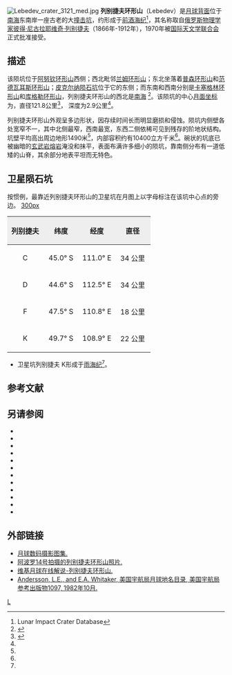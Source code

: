 {{lunar crater data|
 image=Lebedev LROC.jpg|
 caption=[[月球勘测轨道飞行器|月球勘测轨道飞行器]]拍摄|
 latitude=46.8|
 N_or_S=S|
 longitude=107.89|
 E_or_W=E|
 diameter=121.8公里|
 depth=2.9公里|
 colong=254|
 eponym=[[彼得·列别捷夫|彼得·尼·列别捷夫]]}}
[[File:Lebedev_crater_3121_med.jpg|thumb]]
'''列别捷夫环形山'''（Lebedev）是[[月球背面|月球背面]]位于[[南海_(月球)|南海]]东南岸一座古老的大[[撞击坑|撞击坑]]，约形成于[[前酒海纪|前酒海纪]]<ref name=LICD>Lunar Impact Crater Database</ref>，其名称取自[[俄罗斯|俄罗斯]][[物理学家|物理学家]][[彼得·列别捷夫|彼得·尼古拉耶维奇·列别捷夫]]（1866年-1912年），1970年被[[国际天文学联合会|国际天文学联合会]]正式批准接受。

==描述==
该陨坑位于[[阿努钦环形山|阿努钦环形山]]西侧；西北毗邻[[兰姆环形山|兰姆环形山]]；东北坐落着[[普森环形山|普森环形山]]和[[范德瓦耳斯环形山|范德瓦耳斯环形山]]；[[皮克尔纳陨石坑|皮克尔纳陨石坑]]位于它的东侧；而东南和西南分别是[[卡塞格林环形山|卡塞格林环形山]]和[[库格勒环形山|库格勒环形山]]，列别捷夫环形山的西北是[[南海_(月球)|南海]]
<ref>{{Cite web |url=http://planetarynames.wr.usgs.gov/images/Lunar/lac_117_lo.pdf |title=Crater Lebedev on LAC-117 map |accessdate=2016-07-28 |archive-date=2013-02-20 |archive-url=https://web.archive.org/web/20130220212341/http://planetarynames.wr.usgs.gov/images/Lunar/lac_117_lo.pdf |dead-url=no }}</ref>。该陨坑的中心[[月面坐标|月面坐标]]为{{Coord|46.8|S|107.89|E|globe:Moon|nogoogle=1|noosm=1}}，直径121.8公里<ref name="IAU">{{Cite web |url=http://planetarynames.wr.usgs.gov/Feature/3320 |title=Directory of the International Astronomical Union |access-date=2016-07-28 |archive-date=2019-08-12 |archive-url=https://web.archive.org/web/20190812203651/https://planetarynames.wr.usgs.gov/Feature/3320 |dead-url=no }}</ref>，
深度为2.9公里<ref name="LICD"/>。

列别捷夫环形山外观呈多边形状，因存续时间长而明显磨损和侵蚀。陨坑内侧壁各处宽窄不一，其中北侧最窄，西南最宽，东西二侧依稀可见到残存的阶地状结构。坑壁平均高出周边地形1490米<ref name="LICD"/>，内部容积约有10400立方千米<ref name="LICD"/>。碗状的坑底已被幽暗的[[玄武岩|玄武岩]][[熔岩|熔岩]]淹没和抹平，表面布满许多细小的陨坑，靠南侧分布有一道低矮的山脊，其余部分地表平坦而无特色。

==卫星陨石坑==
按惯例，最靠近列别捷夫环形山的卫星坑在月图上以字母标注在该坑中心点的旁边。
[[image:Lebedev_sattelite_craters_map.jpg|300px]]
{| class="wikitable"
!width="25%" style="background:#eeeeee;" |列别捷夫
!width="25%" style="background:#eeeeee;" |纬度
!width="25%" style="background:#eeeeee;" |经度
!width="25%" style="background:#eeeeee;" |直径
|-
|align="center"|C
|align="center"|45.0° S
|align="center"|111.0° E
|align="center"|34 公里
|-
|align="center"|D
|align="center"|44.6° S
|align="center"|112.5° E
|align="center"|34 公里
|-
|align="center"|F
|align="center"|47.5° S
|align="center"|110.8° E
|align="center"|18 公里
|-
|align="center"|K
|align="center"|49.7° S
|align="center"|108.9° E
|align="center"|22 公里
|}{{clear}}
* 卫星坑列别捷夫 K形成于[[雨海纪|雨海纪]]<ref name="LICD"/>。

==参考文献==
{{reflist}}

==另请参阅==
{{refbegin}}
* {{cite book
  | last1 = Andersson
  | first1 = L. E.
  | last2 = Whitaker
  | first2 = E. A.
  | authorlink2 = Ewen Whitaker
  | date = 1982
  | title = [[NASA|NASA]] Catalogue of Lunar Nomenclature
  | publisher = NASA RP-1097
  | ref = harv
  }}
* {{cite web
  | last = Blue
  | first = Jennifer
  | date = July 25, 2007
  | title = Gazetteer of Planetary Nomenclature
  | publisher = [[United_States_Geological_Survey|USGS]]
  | url = http://planetarynames.wr.usgs.gov/
  | accessdate = 2007-08-05
  | ref = harv
  | archive-date = 2012-04-08
  | archive-url = https://www.webcitation.org/66mXDr4G9?url=http://planetarynames.wr.usgs.gov/
  | dead-url = no
  }}
* {{cite book
  | last1 = Bussey
  | first1 = B.
  | authorlink1 = Ben Bussey
  | last2 = Spudis
  | first2 = P.
  | authorlink2 = Paul Spudis
  | date = 2004
  | title = The Clementine Atlas of the Moon
  | publisher = Cambridge University Press
  | location = New York
  | isbn = 978-0-521-81528-4
  | ref = harv
  }}
* {{cite book
  | last1 = Cocks
  | first1 = Elijah E.
  | last2 = Cocks
  | first2 = Josiah C.
  | date = 1995
  | title = Who's Who on the Moon: A Biographical Dictionary of Lunar Nomenclature
  | url = https://archive.org/details/isbn_9780936389271
  | publisher = Tudor Publishers
  | isbn = 978-0-936389-27-1
  | ref = harv
  }}
* {{cite web
  | last = McDowell
  | first = Jonathan
  | date = July 15, 2007
  | url = http://host.planet4589.org/astro/lunar/
  | title = Lunar Nomenclature
  | publisher = Jonathan's Space Report
  | accessdate = 2007-10-24
  | ref = harv
  | archive-date = 2012-05-26
  | archive-url = https://www.webcitation.org/67wcYNfK3?url=http://host.planet4589.org/astro/lunar/
  | dead-url = no
  }}
* {{cite journal| last1 = Menzel| first1 = D. H.| last2 = Minnaert| first2 = M.| last3 = Levin| first3 = B.| last4 = Dollfus| first4 = A.| last5 = Bell| first5 = B.| title = Report on Lunar Nomenclature by the Working Group of Commission 17 of the IAU| doi = 10.1007/BF00171763| journal = Space Science Reviews| volume = 12| issue = 2| pages = 136–186| date = 1971| bibcode = 1971SSRv...12..136M| ref = harv}}
* {{cite book
  | first = Patrick
  | last = Moore
  | authorlink = Patrick Moore
  | date = 2001
  | title = On the Moon
  | url = https://archive.org/details/patrickmooreonmo00patr
  | publisher = Sterling Publishing Co.
  | isbn = 978-0-304-35469-6
  | ref = harv
  }}
* {{cite book
  | first = Fred W.
  | last = Price
  | date = 1988
  | title = The Moon Observer's Handbook
  | publisher = Cambridge University Press
  | isbn = 978-0-521-33500-3
  | ref = harv
  }}
* {{cite book
  | last = Rükl
  | first = Antonín
  | authorlink = Antonín Rükl
  | date = 1990
  | title = Atlas of the Moon
  | publisher = Kalmbach Books
  | isbn = 978-0-913135-17-4
  | ref = harv
  }}
* {{cite book
  | last = Webb
  | first = Rev. T. W.
  | authorlink = Thomas William Webb
  | date = 1962
  | title = Celestial Objects for Common Telescopes
  | url = https://archive.org/details/celestialobjects00webb
  | edition = 6th revised
  | publisher = Dover
  | isbn = 978-0-486-20917-3
  | ref = harv
  }}
* {{cite book
  | first = Ewen A.
  | last = Whitaker
  | authorlink = Ewen Whitaker
  | date = 1999
  | title = Mapping and Naming the Moon
  | publisher = Cambridge University Press
  | isbn = 978-0-521-62248-6
  | ref = harv
  }}
* {{cite book
  | first = Peter T.
  | last = Wlasuk
  | date = 2000
  | title = Observing the Moon
  | publisher = Springer
  | isbn = 978-1-85233-193-1
  | ref = harv
 }}
{{refend}}

==外部链接==
*[http://www.lpi.usra.edu/resources/lunar_orbiter/bin/srch_nam.shtml?Lebedev%7C0 月球数码摄影图集.] {{Wayback|url=http://www.lpi.usra.edu/resources/lunar_orbiter/bin/srch_nam.shtml?Lebedev%7C0 |date=20201127013106 }}
*[http://www.lpi.usra.edu/resources/apollo/search/feature/?feature=Lebedev 阿波罗14号拍摄的列别捷夫环形山照片.] {{Wayback|url=http://www.lpi.usra.edu/resources/apollo/search/feature/?feature=Lebedev |date=20201127015449 }}
*[http://the-moon.wikispaces.com/Lebedev 维基月球在线解说-列别捷夫环形山.] {{Wayback|url=http://the-moon.wikispaces.com/Lebedev |date=20180531121825 }}
*[http://planet4589.org/astro/lunar/RP-1097.pdf Andersson, L.E., and E.A. Whitaker, 美国宇航局月球地名目录, 美国宇航局参考出版物1097, 1982年10月.]{{Wayback|url=http://planet4589.org/astro/lunar/RP-1097.pdf |date=20141006125838 }}

[[Category:月球环形山|L]]
{{月球環形山 (L-N)}}